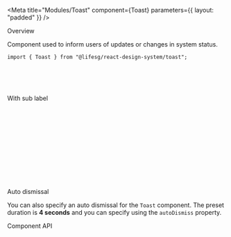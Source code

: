 
<Meta
    title="Modules/Toast"
    component={Toast}
    parameters={{ layout: "padded" }}
/>

<Title>Toast</Title>

<Secondary>Overview</Secondary>

Component used to inform users of updates or changes in system status.

```tsx
import { Toast } from "@lifesg/react-design-system/toast";
```

<Canvas>
    <Story name="Toast">
        <Toast type="success" label="This is a success toast message" />
        <br />
        <Toast type="warning" label="This is a warning toast message" />
        <br />
        <Toast type="error" label="This is an error toast message" />
        <br />
        <Toast type="info" label="This is an info toast message" />
    </Story>
</Canvas>

<Heading3>With sub label</Heading3>

<Canvas>
    <Story name="With sub label">
        <Toast
            type="success"
            label="Your bookings has been updated and received by the service provider."
        />
        <br />
        <Toast
            type="success"
            title="Template successfully updated"
            label="Your bookings has been updated and received by the service provider."
        />
        <br />
        <br />
        <Toast
            type="warning"
            label="The template contains characters that cannot be updated. Please
                remove the characters and try again."
        />
        <br />
        <Toast
            type="warning"
            title="Unknown characters"
            label="The template contains characters that cannot be updated. Please
                remove the characters and try again."
        />
        <br />
        <br />
        <Toast
            type="error"
            label="An internal system error had occured. Please log out and try
                again."
        />
        <br />
        <Toast
            type="error"
            title="System error"
            label="An internal system error had occured. Please log out and try
                again."
        />
        <br />
        <br />
        <Toast
            type="info"
            label="The calendar will be automatically updated when you have done
                editing the event information."
        />
        <br />
        <Toast
            type="info"
            title="Updated automatically"
            label="The calendar will be automatically updated when you have done
                editing the event information."
        />
    </Story>
</Canvas>

<Heading3>Auto dismissal</Heading3>

You can also specify an auto dismissal for the `Toast` component. The preset duration
is **4 seconds** and you can specify using the `autoDismiss` property.

<Canvas>
    <Story name="Auto dismissal">
        <Toast
            type="success"
            label="Your bookings has been updated and received by the service provider."
            autoDismiss
        />
    </Story>
</Canvas>

<Secondary>Component API</Secondary>
<PropsTable />
